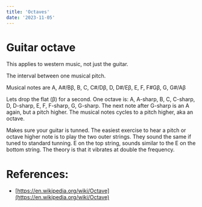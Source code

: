 ```yaml
---
title: 'Octaves'
date: '2023-11-05'
---
```


# Guitar octave

This applies to western music, not just the guitar.

The interval between one musical pitch.

Musical notes are A, A#/Bβ, B, C, C#/Dβ, D, D#/Eβ, E, F, F#Gβ, G, G#/Aβ

Lets drop the flat (β) for a second. One octave is:
A, A-sharp, B, C, C-sharp, D, D-sharp, E, F, F-sharp, G, G-sharp. The next note after G-sharp is an A again, but a pitch higher. The musical notes cycles to a pitch higher, aka an octave.

Makes sure your guitar is tunned. The easiest exercise to hear a pitch or octave higher note is to play the two outer strings.
They sound the same if tuned to standard tunning. E on the top string, sounds similar to the E on the bottom string. The theory is that 
it vibrates at double the frequency.




# References:

- [https://en.wikipedia.org/wiki/Octave](https://en.wikipedia.org/wiki/Octave)